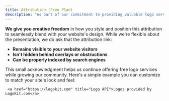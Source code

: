 ```yaml
---
title: Attribution (Free Plan)
description: "As part of our commitment to providing valuable logo services to everyone, we offer a generous free plan with essential features. In return, we simply ask that free plan users include a small attribution link to LogoKit on pages where our logos appear."
---
```


**We give you creative freedom** in how you style and position this attribution to seamlessly blend with your website's design. While we're flexible about the presentation, we do ask that the attribution link:

- **Remains visible to your website visitors**
- **Isn't hidden behind overlays or obstructions**
- **Can be properly indexed by search engines**

This small acknowledgment helps us continue offering free logo services while growing our community. Here's a simple example you can customize to match your site's look and feel:

```markup Example attribution link
 <a href="https://logokit.com" title="Logo API">Logos provided by LogoKit.com</a>
```
